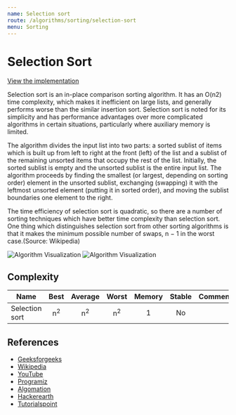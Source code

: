 ```yaml
---
name: Selection sort
route: /algorithms/sorting/selection-sort
menu: Sorting
---
```


# Selection Sort

[View the implementation](https://github.com/nejcm/js-algorithms/blob/master/src/algorithms/sorting/selection-sort/index.ts)

Selection sort is an in-place comparison sorting algorithm. It has an O(n2) time
complexity, which makes it inefficient on large lists, and generally performs worse than
the similar insertion sort. Selection sort is noted for its simplicity and has performance
advantages over more complicated algorithms in certain situations, particularly where
auxiliary memory is limited.

The algorithm divides the input list into two parts: a sorted sublist of items which is
built up from left to right at the front (left) of the list and a sublist of the remaining
unsorted items that occupy the rest of the list. Initially, the sorted sublist is empty
and the unsorted sublist is the entire input list. The algorithm proceeds by finding the
smallest (or largest, depending on sorting order) element in the unsorted sublist,
exchanging (swapping) it with the leftmost unsorted element (putting it in sorted order),
and moving the sublist boundaries one element to the right.

The time efficiency of selection sort is quadratic, so there are a number of sorting
techniques which have better time complexity than selection sort. One thing which
distinguishes selection sort from other sorting algorithms is that it makes the minimum
possible number of swaps, n − 1 in the worst case.(Source: Wikipedia)

![Algorithm Visualization](https://upload.wikimedia.org/wikipedia/commons/b/b0/Selection_sort_animation.gif)
![Algorithm Visualization](https://upload.wikimedia.org/wikipedia/commons/9/94/Selection-Sort-Animation.gif)

## Complexity

| Name           |     Best      |    Average    |     Worst     | Memory | Stable | Comments |
| -------------- | :-----------: | :-----------: | :-----------: | :----: | :----: | :------- |
| Selection sort | n<sup>2</sup> | n<sup>2</sup> | n<sup>2</sup> |   1    |   No   |          |

## References

- [Geeksforgeeks](https://www.geeksforgeeks.org/selection-sort/)
- [Wikipedia](https://en.wikipedia.org/wiki/Selection_sort)
- [YouTube](https://www.youtube.com/watch?v=xWBP4lzkoyM&ab_channel=GeeksforGeeks)
- [Programiz](https://www.programiz.com/dsa/selection-sort)
- [Algomation](http://www.algomation.com/player?algorithm=58b44c490e406f04000c7137)
- [Hackerearth](https://www.hackerearth.com/practice/algorithms/sorting/selection-sort/tutorial/)
- [Tutorialspoint](https://www.tutorialspoint.com/data_structures_algorithms/selection_sort_algorithm.htm)
